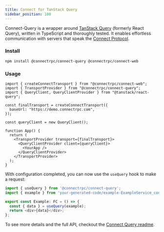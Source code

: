 ```yaml
---
title: Connect for TanStack Query
sidebar_position: 100
---
```


Connect-Query is a wrapper around [TanStack Query](https://tanstack.com/query) (formerly React Query), written in TypeScript and thoroughly tested. It enables effortless communication with servers that speak the [Connect Protocol](https://connectrpc.com/docs/protocol).

### Install

```sh
npm install @connectrpc/connect-query @connectrpc/connect-web
```

### Usage

```tsx
import { createConnectTransport } from "@connectrpc/connect-web";
import { TransportProvider } from "@connectrpc/connect-query";
import { QueryClient, QueryClientProvider } from "@tanstack/react-query";

const finalTransport = createConnectTransport({
  baseUrl: "https://demo.connectrpc.com",
});

const queryClient = new QueryClient();

function App() {
  return (
    <TransportProvider transport={finalTransport}>
      <QueryClientProvider client={queryClient}>
        <YourApp />
      </QueryClientProvider>
    </TransportProvider>
  );
}
```

With configuration completed, you can now use the `useQuery` hook to make a request:

```ts
import { useQuery } from '@connectrpc/connect-query';
import { example } from 'your-generated-code/example-ExampleService_connectquery';

export const Example: FC = () => {
  const { data } = useQuery(example);
  return <div>{data}</div>;
};
```

To see more details and the full API, checkout the [Connect Query readme](https://github.com/connectrpc/connect-query-es).

